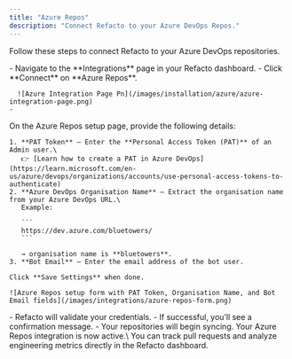 ```yaml
---
title: "Azure Repos"
description: "Connect Refacto to your Azure DevOps Repos."
---
```


Follow these steps to connect Refacto to your Azure DevOps repositories.

<Steps>
  <Step title="Go to Integrations" icon="window">
    - Navigate to the **Integrations** page in your Refacto dashboard.
    - Click **Connect** on **Azure Repos**.

      ![Azure Integration Page Pn](/images/installation/azure/azure-integration-page.png)
    - 
  </Step>
  <Step title="Fill in the Setup Form" icon="form">
    On the Azure Repos setup page, provide the following details:

    1. **PAT Token** – Enter the **Personal Access Token (PAT)** of an Admin user.\
       👉 [Learn how to create a PAT in Azure DevOps](https://learn.microsoft.com/en-us/azure/devops/organizations/accounts/use-personal-access-tokens-to-authenticate)
    2. **Azure DevOps Organisation Name** – Extract the organisation name from your Azure DevOps URL.\
       Example:

       ```
       https://dev.azure.com/bluetowers/
       ```

       → organisation name is **bluetowers**.
    3. **Bot Email** – Enter the email address of the bot user.

    Click **Save Settings** when done.

    ![Azure Repos setup form with PAT Token, Organisation Name, and Bot Email fields](/images/integrations/azure-repos-form.png)
  </Step>
  <Step title="Verify the Connection" icon="check">
    - Refacto will validate your credentials.
    - If successful, you’ll see a confirmation message.
    - Your repositories will begin syncing.
  </Step>
  <Step title="Done 🎉" icon="party">
    Your Azure Repos integration is now active.\
    You can track pull requests and analyze engineering metrics directly in the Refacto dashboard.
  </Step>
</Steps>